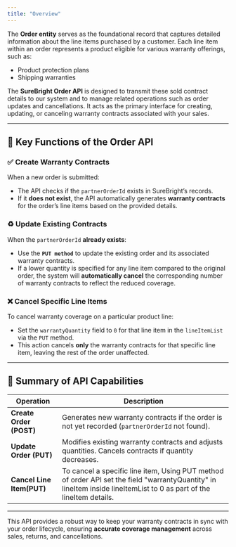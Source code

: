 ```yaml
---
title: "Overview"
---
```


The **Order entity** serves as the foundational record that captures detailed information about the line items purchased by a customer. Each line item within an order represents a product eligible for various warranty offerings, such as:

- Product protection plans
- Shipping warranties

The **SureBright Order API** is designed to transmit these sold contract details to our system and to manage related operations such as order updates and cancellations. It acts as the primary interface for creating, updating, or canceling warranty contracts associated with your sales.

---

## 🔧 Key Functions of the Order API

### ✅ Create Warranty Contracts

When a new order is submitted:

- The API checks if the `partnerOrderId` exists in SureBright’s records.
- If it **does not exist**, the API automatically generates **warranty contracts** for the order’s line items based on the provided details.

### ♻️ Update Existing Contracts

When the `partnerOrderId` **already exists**:

- Use the **`PUT method`** to update the existing order and its associated warranty contracts.
- If a lower quantity is specified for any line item compared to the original order, the system will **automatically cancel** the corresponding number of warranty contracts to reflect the reduced coverage.

### ❌ Cancel Specific Line Items

To cancel warranty coverage on a particular product line:

- Set the `warrantyQuantity` field to `0` for that line item in the `lineItemList` via the `PUT` method.
- This action cancels **only** the warranty contracts for that specific line item, leaving the rest of the order unaffected.

---

## 🧾 Summary of API Capabilities

| Operation                 | Description                                                                                                                                                          |
| ------------------------- | -------------------------------------------------------------------------------------------------------------------------------------------------------------------- |
| **Create Order (POST)**   | Generates new warranty contracts if the order is not yet recorded (`partnerOrderId` not found).                                                                      |
| **Update Order (PUT)**    | Modifies existing warranty contracts and adjusts quantities. Cancels contracts if quantity decreases.                                                                |
| **Cancel Line Item(PUT)** | To cancel a specific line item, Using PUT method of order API set the field "warrantyQuantity" in lineItem inside lineItemList to 0 as part of the lineItem details. |

---

This API provides a robust way to keep your warranty contracts in sync with your order lifecycle, ensuring **accurate coverage management** across sales, returns, and cancellations.